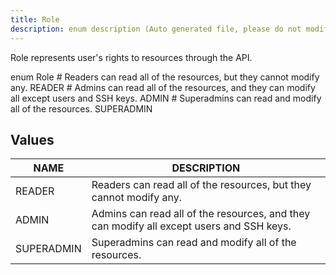 ```yaml
---
title: Role
description: enum description (Auto generated file, please do not modify)
---
```



Role represents user's rights to resources through the API.

<GQLCodeSnippet>
<GQLLine><GQLKeyword>enum</GQLKeyword> Role <GQLOpen /></GQLLine>
<GQLLine> </GQLLine>
	<GQLLine><GQLTab /><GQLComment># Readers can read all of the resources, but they cannot modify any.</GQLComment></GQLLine>
	<GQLLine><GQLTab /><GQLName>READER</GQLName></GQLLine>
	<GQLLine> </GQLLine>
	<GQLLine><GQLTab /><GQLComment># Admins can read all of the resources, and they can modify all except users and SSH keys.</GQLComment></GQLLine>
	<GQLLine><GQLTab /><GQLName>ADMIN</GQLName></GQLLine>
	<GQLLine> </GQLLine>
	<GQLLine><GQLTab /><GQLComment># Superadmins can read and modify all of the resources.</GQLComment></GQLLine>
	<GQLLine><GQLTab /><GQLName>SUPERADMIN</GQLName></GQLLine>
	<GQLLine> </GQLLine>
<GQLLine><GQLClose /></GQLLine>
</GQLCodeSnippet>

## Values

| NAME | DESCRIPTION |
| - | - |
| READER | Readers can read all of the resources, but they cannot modify any.|
| ADMIN | Admins can read all of the resources, and they can modify all except users and SSH keys.|
| SUPERADMIN | Superadmins can read and modify all of the resources.|
